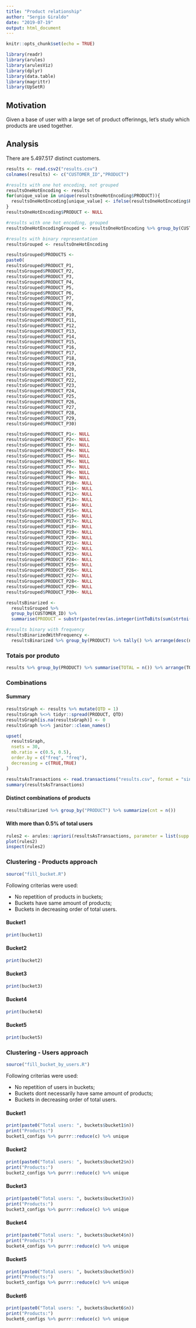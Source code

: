 ```yaml
---
title: "Product relationship"
author: "Sergio Giraldo"
date: "2019-07-19"
output: html_document
---
```


```r
knitr::opts_chunk$set(echo = TRUE)
```

```r
library(readr)
library(arules)
library(arulesViz)
library(dplyr)
library(data.table)
library(magrittr)
library(UpSetR)
```

## Motivation

Given a base of user with a large set of product offerinngs, let's study which products are used together.


## Analysis

There are 5.497.517 distinct customers.

```r
results <- read.csv2("results.csv")
colnames(results) <- c("CUSTOMER_ID","PRODUCT")
```

```r
#results with one hot encoding, not grouped
resultsOneHotEncoding <- results
for(unique_value in unique(resultsOneHotEncoding$PRODUCT)){
  resultsOneHotEncoding[unique_value] <- ifelse(resultsOneHotEncoding$PRODUCT == unique_value, 1, 0)
}
resultsOneHotEncoding$PRODUCT <- NULL

#results with one hot encoding, grouped
resultsOneHotEncodingGrouped <- resultsOneHotEncoding %>% group_by(CUSTOMER_ID) %>% summarise_all(sum)
```

```r
#results with binary representation
resultsGrouped <- resultsOneHotEncoding

resultsGrouped$PRODUCTS <-
paste0(
resultsGrouped$PRODUCT_P1,
resultsGrouped$PRODUCT_P2,
resultsGrouped$PRODUCT_P3,
resultsGrouped$PRODUCT_P4,
resultsGrouped$PRODUCT_P5,
resultsGrouped$PRODUCT_P6,
resultsGrouped$PRODUCT_P7,
resultsGrouped$PRODUCT_P8,
resultsGrouped$PRODUCT_P9,
resultsGrouped$PRODUCT_P10,
resultsGrouped$PRODUCT_P11,
resultsGrouped$PRODUCT_P12,
resultsGrouped$PRODUCT_P13,
resultsGrouped$PRODUCT_P14,
resultsGrouped$PRODUCT_P15,
resultsGrouped$PRODUCT_P16,
resultsGrouped$PRODUCT_P17,
resultsGrouped$PRODUCT_P18,
resultsGrouped$PRODUCT_P19,
resultsGrouped$PRODUCT_P20,
resultsGrouped$PRODUCT_P21,
resultsGrouped$PRODUCT_P22,
resultsGrouped$PRODUCT_P23,
resultsGrouped$PRODUCT_P24,
resultsGrouped$PRODUCT_P25,
resultsGrouped$PRODUCT_P26,
resultsGrouped$PRODUCT_P27,
resultsGrouped$PRODUCT_P28,
resultsGrouped$PRODUCT_P29,
resultsGrouped$PRODUCT_P30)

resultsGrouped$PRODUCT_P1<- NULL
resultsGrouped$PRODUCT_P2<- NULL
resultsGrouped$PRODUCT_P3<- NULL
resultsGrouped$PRODUCT_P4<- NULL
resultsGrouped$PRODUCT_P5<- NULL
resultsGrouped$PRODUCT_P6<- NULL
resultsGrouped$PRODUCT_P7<- NULL
resultsGrouped$PRODUCT_P8<- NULL
resultsGrouped$PRODUCT_P9<- NULL
resultsGrouped$PRODUCT_P10<- NULL
resultsGrouped$PRODUCT_P11<- NULL
resultsGrouped$PRODUCT_P12<- NULL
resultsGrouped$PRODUCT_P13<- NULL
resultsGrouped$PRODUCT_P14<- NULL
resultsGrouped$PRODUCT_P15<- NULL
resultsGrouped$PRODUCT_P16<- NULL
resultsGrouped$PRODUCT_P17<- NULL
resultsGrouped$PRODUCT_P18<- NULL
resultsGrouped$PRODUCT_P19<- NULL
resultsGrouped$PRODUCT_P20<- NULL
resultsGrouped$PRODUCT_P21<- NULL
resultsGrouped$PRODUCT_P22<- NULL
resultsGrouped$PRODUCT_P23<- NULL
resultsGrouped$PRODUCT_P24<- NULL
resultsGrouped$PRODUCT_P25<- NULL
resultsGrouped$PRODUCT_P26<- NULL
resultsGrouped$PRODUCT_P27<- NULL
resultsGrouped$PRODUCT_P28<- NULL
resultsGrouped$PRODUCT_P29<- NULL
resultsGrouped$PRODUCT_P30<- NULL

resultsBinarized <- 
  resultsGrouped %>% 
  group_by(CUSTOMER_ID) %>% 
  summarise(PRODUCT = substr(paste(rev(as.integer(intToBits(sum(strtoi(PRODUCTS, base = 2))))), collapse=""),3,32))

#results binary with frequency
resultsBinarizedWithFrequency <-
  resultsBinarized %>% group_by(PRODUCT) %>% tally() %>% arrange(desc(n))  
```

### Totais por produto
```r
results %>% group_by(PRODUCT) %>% summarise(TOTAL = n()) %>% arrange(TOTAL) %>% data.table()
```

### Combinations

#### Summary

```r
resultsGraph <- results %>% mutate(QTD = 1)
resultsGraph %<>% tidyr::spread(PRODUCT, QTD)
resultsGraph[is.na(resultsGraph)] <- 0
resultsGraph %<>% janitor::clean_names()

upset(
  resultsGraph,
  nsets = 30,
  mb.ratio = c(0.5, 0.5),
  order.by = c("freq", "freq"),
  decreasing = c(TRUE,TRUE)
)
```

```r
resultsAsTransactions <- read.transactions("results.csv", format = "single", sep = ";", cols = c(1,2))
summary(resultsAsTransactions)
```

#### Distinct combinations of products
```r
resultsBinarized %>% group_by("PRODUCT") %>% summarize(cnt = n())
```

#### With more than 0.5% of total users

```r
rules2 <- arules::apriori(resultsAsTransactions, parameter = list(supp = 0.005, conf = 0, target = "frequent itemsets"))
plot(rules2)
inspect(rules2)
```

### Clustering - Products approach

```r
source("fill_bucket.R")
```

Following criterias were used:

* No repetition of products in buckets;
* Buckets have same amount of products;
* Buckets in decreasing order of total users.

#### Bucket1

```r
print(bucket1)
```

#### Bucket2

```r
print(bucket2)
```

#### Bucket3

```r
print(bucket3)
```

#### Bucket4

```r
print(bucket4)
```

#### Bucket5

```r
print(bucket5)
```


### Clustering - Users approach

```r
source("fill_bucket_by_users.R")
```

Following criterias were used:

* No repetition of users in buckets;
* Buckets dont necessarily have same amount of products;
* Buckets in decreasing order of total users.

#### Bucket1

```r
print(paste0("Total users: ", buckets$bucket1$n))
print("Products:")
bucket1_configs %>% purrr::reduce(c) %>% unique      
```

#### Bucket2

```r
print(paste0("Total users: ", buckets$bucket2$n))
print("Products:")
bucket2_configs %>% purrr::reduce(c) %>% unique      
```

#### Bucket3

```r
print(paste0("Total users: ", buckets$bucket3$n))
print("Products:")
bucket3_configs %>% purrr::reduce(c) %>% unique      

```

#### Bucket4

```r
print(paste0("Total users: ", buckets$bucket4$n))
print("Products:")
bucket4_configs %>% purrr::reduce(c) %>% unique      

```

#### Bucket5

```r
print(paste0("Total users: ", buckets$bucket5$n))
print("Products:")
bucket5_configs %>% purrr::reduce(c) %>% unique      

```

#### Bucket6

```r
print(paste0("Total users: ", buckets$bucket6$n))
print("Products:")
bucket6_configs %>% purrr::reduce(c) %>% unique      

```
